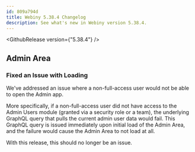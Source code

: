 ```yaml
---
id: 809a794d
title: Webiny 5.38.4 Changelog
description: See what's new in Webiny version 5.38.4.
---
```


<GithubRelease version={"5.38.4"} />

## Admin Area

### Fixed an Issue with Loading 

We've addressed an issue where a non-full-access user would not be able to open the Admin app. 

More specifically, if a non-full-access user did not have access to the Admin Users module (granted via a security role or a team), the underlying GraphQL query that pulls the current admin user data would fail. This GraphQL query is issued immediately upon initial load of the Admin Area, and the failure would cause the Admin Area to not load at all.

With this release, this should no longer be an issue.

